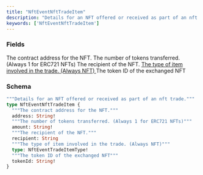 ```yaml
---
title: "NftEventNftTradeItem"
description: "Details for an NFT offered or received as part of an nft trade."
keywords: ['NftEventNftTradeItem']
---
```


### Fields

<ResponseField name="address" type="String!" required>
  The contract address for the NFT.
</ResponseField>

<ResponseField name="amount" type="String!" required>
  The number of tokens transferred. (Always 1 for ERC721 NFTs)
</ResponseField>

<ResponseField name="recipient" type="String">
  The recipient of the NFT.
</ResponseField>

<a href="/api-reference/types/nfteventtradeitemtype">
  <ResponseField name="type" type="NftEventTradeItemType!" required>
    The type of item involved in the trade. (Always NFT)
  </ResponseField>
</a>

<ResponseField name="tokenId" type="String!" required>
  The token ID of the exchanged NFT
</ResponseField>

### Schema


```graphql 
"""Details for an NFT offered or received as part of an nft trade."""
type NftEventNftTradeItem {
  """The contract address for the NFT."""
  address: String!
  """The number of tokens transferred. (Always 1 for ERC721 NFTs)"""
  amount: String!
  """The recipient of the NFT."""
  recipient: String
  """The type of item involved in the trade. (Always NFT)"""
  type: NftEventTradeItemType!
  """The token ID of the exchanged NFT"""
  tokenId: String!
}
```
